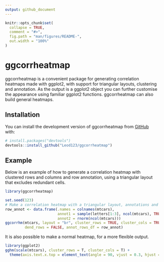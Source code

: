 ```yaml
---
output: github_document
---
```


<!-- README.md is generated from README.Rmd. Please edit that file -->

```r
knitr::opts_chunk$set(
  collapse = TRUE,
  comment = "#>",
  fig.path = "man/figures/README-",
  out.width = "100%"
)
```

# ggcorrheatmap

<!-- badges: start -->
<!-- badges: end -->

ggcorrheatmap is a convenient package for generating correlation heatmaps made with ggplot2, with support for triangular layouts, clustering and annotation. As the output is a ggplot2 object you can further customise the appearance using familiar ggplot2 functions. ggcorrheatmap can also build general heatmaps.

## Installation

You can install the development version of ggcorrheatmap from [GitHub](https://github.com/) with:

``` r
# install.packages("devtools")
devtools::install_github("Leod123/ggcorrheatmap")
```

## Example

Below is an example of how to generate a correlation heatmap with clustered rows and columns and row annotation, using a triangular layout that excludes redundant cells.

```r
library(ggcorrheatmap)

set.seed(123)
# Make a correlation heatmap with a triangular layout, annotations and clustering
row_annot <- data.frame(.names = colnames(mtcars),
                        annot1 = sample(letters[1:3], ncol(mtcars), TRUE),
                        annot2 = rnorm(ncol(mtcars)))
ggcorrhm(mtcars, layout = "br", cluster_rows = TRUE, cluster_cols = TRUE,
         dend_rows = FALSE, annot_rows_df = row_annot)

```

It is also possible to make a normal heatmap, for a more flexible output.

```r
library(ggplot2)
gghm(scale(mtcars), cluster_rows = T, cluster_cols = T) +
  theme(axis.text.x.top = element_text(angle = 90, vjust = 0.3, hjust = 0))
```

